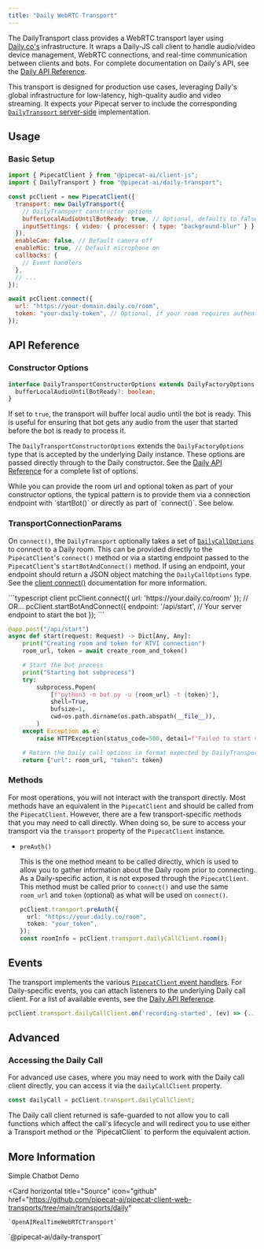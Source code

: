 ```yaml
---
title: "Daily WebRTC Transport"
---
```


The DailyTransport class provides a WebRTC transport layer using [Daily.co's](https://daily.co) infrastructure. It wraps a Daily-JS call client to handle audio/video device management, WebRTC connections, and real-time communication between clients and bots. For complete documentation on Daily's API, see the [Daily API Reference](https://docs.daily.co/reference/daily-js).

This transport is designed for production use cases, leveraging Daily's global infrastructure for low-latency, high-quality audio and video streaming. It expects your Pipecat server to include the corresponding [`DailyTransport` server-side](/server/services/transport/daily) implementation.

## Usage

### Basic Setup

```javascript
import { PipecatClient } from "@pipecat-ai/client-js";
import { DailyTransport } from "@pipecat-ai/daily-transport";

const pcClient = new PipecatClient({
  transport: new DailyTransport({
    // DailyTransport constructor options
    bufferLocalAudioUntilBotReady: true, // Optional, defaults to false
    inputSettings: { video: { processor: { type: "background-blur" } } },
  }),
  enableCam: false, // Default camera off
  enableMic: true, // Default microphone on
  callbacks: {
    // Event handlers
  },
  // ...
});

await pcClient.connect({
  url: "https://your-domain.daily.co/room",
  token: "your-daily-token", // Optional, if your room requires authentication
});
```

## API Reference

### Constructor Options

```typescript
interface DailyTransportConstructorOptions extends DailyFactoryOptions {
  bufferLocalAudioUntilBotReady?: boolean;
}
```

<ParamField path="bufferLocalAudioUntilBotReady" type="boolean" default="false" required="false">

If set to `true`, the transport will buffer local audio until the bot is ready. This is useful for ensuring that bot gets any audio from the user that started before the bot is ready to process it.

</ParamField>

<ParamField path="DailyFactoryOptions">

The `DailyTransportConstructorOptions` extends the `DailyFactoryOptions` type that is accepted by the underlying Daily instance. These options are passed directly through to the Daily constructor. See the [Daily API Reference](https://docs.daily.co/reference/daily-js/daily-call-client/properties) for a complete list of options.

<Note>
  While you can provide the room url and optional token as part of your
  constructor options, the typical pattern is to provide them via a connection
  endpoint with `startBot()` or directly as part of `connect()`. See below.
</Note>

</ParamField>

### TransportConnectionParams

On `connect()`, the `DailyTransport` optionally takes a set of [`DailyCallOptions`](https://docs.daily.co/reference/daily-js/daily-call-client/methods#dailycalloptions) to connect to a Daily room. This can be provided directly to the `PipecatClient`'s `connect()` method or via a starting endpoint passed to the `PipecatClient`'s `startBotAndConnect()` method. If using an endpoint, your endpoint should return a JSON object matching the `DailyCallOptions` type. See the [client connect()](https://docs.pipecat.ai/client/js/api-reference/client-methods#connect) documentation for more information.

<CodeGroup>
```typescript client
pcClient.connect({
  url: 'https://your.daily.co/room'
});
// OR...
pcClient.startBotAndConnect({
  endpoint: '/api/start', // Your server endpoint to start the bot
});
```

```python server
@app.post("/api/start")
async def start(request: Request) -> Dict[Any, Any]:
    print("Creating room and token for RTVI connection")
    room_url, token = await create_room_and_token()

    # Start the bot process
    print("Starting bot subprocess")
    try:
        subprocess.Popen(
            [f"python3 -m bot.py -u {room_url} -t {token}"],
            shell=True,
            bufsize=1,
            cwd=os.path.dirname(os.path.abspath(__file__)),
        )
    except Exception as e:
        raise HTTPException(status_code=500, detail=f"Failed to start subprocess: {e}")

    # Return the Daily call options in format expected by DailyTransport/Daily Call Object
    return {"url": room_url, "token": token}
```

</CodeGroup>

### Methods

For most operations, you will not interact with the transport directly. Most methods have an equivalent in the `PipecatClient` and should be called from the `PipecatClient`. However, there are a few transport-specific methods that you may need to call directly. When doing so, be sure to access your transport via the `transport` property of the `PipecatClient` instance.

- `preAuth()`

  This is the one method meant to be called directly, which is used to allow you to gather information about the Daily room prior to connecting. As a Daily-specific action, it is not exposed through the `PipecatClient`. This method must be called prior to `connect()` and use the same `room_url` and `token` (optional) as what will be used on `connect()`.

  ```typescript
  pcClient.transport.preAuth({
    url: "https://your.daily.co/room",
    token: "your_token",
  });
  const roomInfo = pcClient.transport.dailyCallClient.room();
  ```

## Events

The transport implements the various [`PipecatClient` event handlers](https://docs.pipecat.ai/client/js/api-reference/callbacks). For Daily-specific events, you can attach listeners to the underlying Daily call client. For a list of available events, see the [Daily API Reference](https://docs.daily.co/reference/daily-js/events).

```typescript
pcClient.transport.dailyCallClient.on('recording-started', (ev) => {...});
```

## Advanced

### Accessing the Daily Call

For advanced use cases, where you may need to work with the Daily call client directly, you can access it via the `dailyCallClient` property.

```javascript
const dailyCall = pcClient.transport.dailyCallClient;
```

<Note>
  The Daily call client returned is safe-guarded to not allow you to call
  functions which affect the call's lifecycle and will redirect you to use
  either a Transport method or the `PipecatClient` to perform the equivalent
  action.
</Note>

## More Information

<CardGroup cols={2}>
  <Card
    horizontal
    title="Demo"
    icon="play"
    href="https://github.com/pipecat-ai/pipecat-examples/tree/main/simple-chatbot"
  >
    Simple Chatbot Demo
  </Card>

  <Card
    horizontal
    title="Source"
    icon="github"
    href="https://github.com/pipecat-ai/pipecat-client-web-transports/tree/main/transports/daily"
  >
    `OpenAIRealTimeWebRTCTransport`
  </Card>
</CardGroup>
<Card
  horizontal
  title="Package"
  icon="browser"
  href="https://www.npmjs.com/package/@pipecat-ai/daily-transport"
>
  `@pipecat-ai/daily-transport`
</Card>
